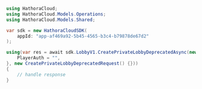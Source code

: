 ```csharp CreatePrivateLobbyDeprecated.cs
using HathoraCloud;
using HathoraCloud.Models.Operations;
using HathoraCloud.Models.Shared;

var sdk = new HathoraCloudSDK(
    appId: "app-af469a92-5b45-4565-b3c4-b79878de67d2"
);

using(var res = await sdk.LobbyV1.CreatePrivateLobbyDeprecatedAsync(new CreatePrivateLobbyDeprecatedSecurity() {
    PlayerAuth = "",
}, new CreatePrivateLobbyDeprecatedRequest() {}))
{
    // handle response
}
```

